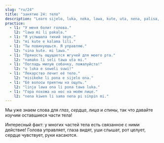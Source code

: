 ```yaml
---
slug: "ru/24"
title: "занятие 24: тело"
description: "Learn sijelo, luka, noka, lawa, kute, uta, nena, palisa, linja!"
practice:
  - l1: "У меня болит голова."
    l2: "lawa mi li pakala."
  - l1: "Я услышала тихий звук."
    l2: "mi kute e kalama lili."
  - l1: "Ты повинуешься. Я управляю."
    l2: "sina kute. mi lawa."
  - l1: "Пряность ощущается жгучей для моего рта."
    l2: "namako li seli tawa uta mi."
  - l1: "Погладь милую собачку, пожалуйста!"
    l2: "o luka e soweli suwi!"
  - l1: "Лекарство лечит её тело."
    l2: "misikeke li pona e sijelo ona."
  - l1: "Её волосы приятны на ощупь."
    l2: "linja lawa ona li pona tawa luka."
  - l1: "Гора похожа на нос на моём лице."
    l2: "nena kiwen li sama nena pi sinpin mi."
---
```



Мы уже знаем слова для *глаз*, *сердца*, *лица* и *спины*, так что давайте изучим оставшиеся части тела!

<List>
    <Word sl="lawa" m="голова; возглавлять, управлять" />
    <Word sl="kute" m="ухо; слышать" />
    <Word sl="nena" m="выпуклость, напр.нос, холм, грудь" />
    <Word sl="uta" m="рот, губы; целовать, кусать" />
    <Word sl="sijelo" m="тело" />
    <Word sl="luka" m="рука, кисть руки; касаться" />
    <Word sl="noka" m="нога, стопа" />
    <Word sl="palisa" m="длинный твёрдый предмет, напр. палка, палица, стержень" />
    <Word sl="linja" m="длинный гибкий предмет, напр. верёвка, нить" />
</List>

Интересный факт: у многих частей тела есть связанное с ними действие! Голова управляет, глаза видят, уши слышат, рот целует, сердце чувствует, руки касаются.

<List>
    <Sentence sl="mi wile suli e linja lawa mi." m="Я хочу отрастить мои волосы." />
    <Sentence sl="jan lawa mi li kute e toki ike mi." m="Мой начальник услышал мою ругань." />
    <Sentence sl="ilo lukin li pana e sitelen ante." m="Зеркало даёт перевёрнутое изображение." />
    <Sentence sl="sijelo mi li wile e lape." m="Моему телу нужен отдых." />
    <Sentence sl="palisa luka mi li suli. palisa noka mi li lili." m="Мои пальцы на руках рук длиннее моих пальцев на ногах." />
</List>

<Practice exercises={frontmatter.practice} />
